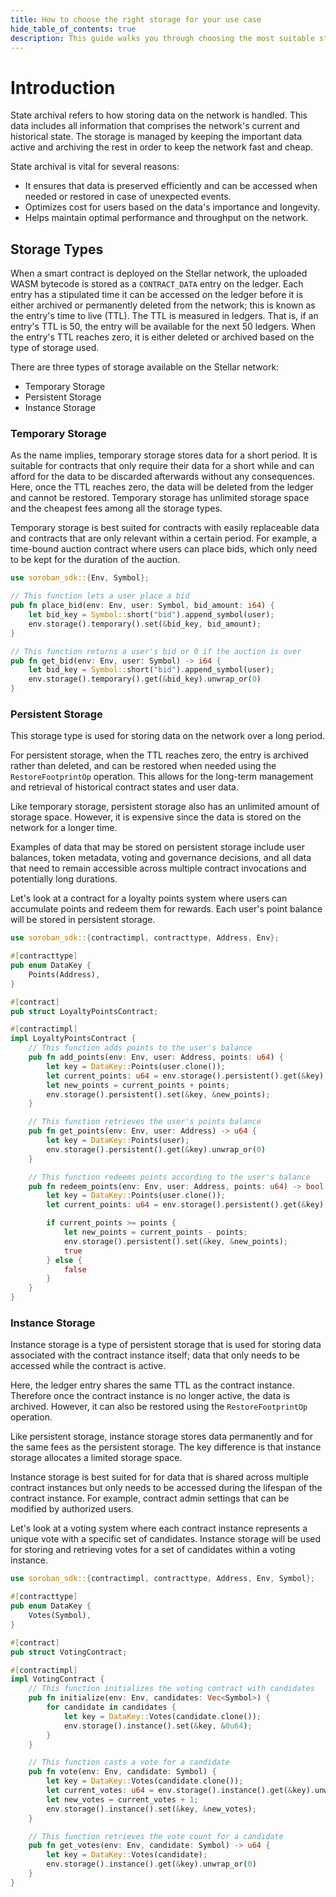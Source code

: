 ```yaml
---
title: How to choose the right storage for your use case
hide_table_of_contents: true
description: This guide walks you through choosing the most suitable storage type for your use case and how to implement it.
---
```


# Introduction

State archival refers to how storing data on the network is handled. This data includes all information that comprises the network's current and historical state. The storage is managed by keeping the important data active and archiving the rest in order to keep the network fast and cheap.

State archival is vital for several reasons:

- It ensures that data is preserved efficiently and can be accessed when needed or restored in case of unexpected events.
- Optimizes cost for users based on the data's importance and longevity.
- Helps maintain optimal performance and throughput on the network.

## Storage Types

When a smart contract is deployed on the Stellar network, the uploaded WASM bytecode is stored as a `CONTRACT_DATA` entry on the ledger. Each entry has a stipulated time it can be accessed on the ledger before it is either archived or permanently deleted from the network; this is known as the entry's time to live (TTL). The TTL is measured in ledgers. That is, if an entry's TTL is 50, the entry will be available for the next 50 ledgers. When the entry's TTL reaches zero, it is either deleted or archived based on the type of storage used.

There are three types of storage available on the Stellar network:

- Temporary Storage
- Persistent Storage
- Instance Storage

### Temporary Storage

As the name implies, temporary storage stores data for a short period. It is suitable for contracts that only require their data for a short while and can afford for the data to be discarded afterwards without any consequences. Here, once the TTL reaches zero, the data will be deleted from the ledger and cannot be restored. Temporary storage has unlimited storage space and the cheapest fees among all the storage types.

Temporary storage is best suited for contracts with easily replaceable data and contracts that are only relevant within a certain period. For example, a time-bound auction contract where users can place bids, which only need to be kept for the duration of the auction.

```rust
use soroban_sdk::{Env, Symbol};

// This function lets a user place a bid
pub fn place_bid(env: Env, user: Symbol, bid_amount: i64) {
    let bid_key = Symbol::short("bid").append_symbol(user);
    env.storage().temporary().set(&bid_key, bid_amount);
}

// This function returns a user's bid or 0 if the auction is over
pub fn get_bid(env: Env, user: Symbol) -> i64 {
    let bid_key = Symbol::short("bid").append_symbol(user);
    env.storage().temporary().get(&bid_key).unwrap_or(0)
}
```

### Persistent Storage

This storage type is used for storing data on the network over a long period.

For persistent storage, when the TTL reaches zero, the entry is archived rather than deleted, and can be restored when needed using the `RestoreFootprintOp` operation. This allows for the long-term management and retrieval of historical contract states and user data.

Like temporary storage, persistent storage also has an unlimited amount of storage space. However, it is expensive since the data is stored on the network for a longer time.

Examples of data that may be stored on persistent storage include user balances, token metadata, voting and governance decisions, and all data that need to remain accessible across multiple contract invocations and potentially long durations.

Let's look at a contract for a loyalty points system where users can accumulate points and redeem them for rewards. Each user's point balance will be stored in persistent storage.

```rust
use soroban_sdk::{contractimpl, contracttype, Address, Env};

#[contracttype]
pub enum DataKey {
    Points(Address),
}

#[contract]
pub struct LoyaltyPointsContract;

#[contractimpl]
impl LoyaltyPointsContract {
    // This function adds points to the user's balance
    pub fn add_points(env: Env, user: Address, points: u64) {
        let key = DataKey::Points(user.clone());
        let current_points: u64 = env.storage().persistent().get(&key).unwrap_or(0);
        let new_points = current_points + points;
        env.storage().persistent().set(&key, &new_points);
    }

    // This function retrieves the user's points balance
    pub fn get_points(env: Env, user: Address) -> u64 {
        let key = DataKey::Points(user);
        env.storage().persistent().get(&key).unwrap_or(0)
    }

    // This function redeems points according to the user's balance
    pub fn redeem_points(env: Env, user: Address, points: u64) -> bool {
        let key = DataKey::Points(user.clone());
        let current_points: u64 = env.storage().persistent().get(&key).unwrap_or(0);

        if current_points >= points {
            let new_points = current_points - points;
            env.storage().persistent().set(&key, &new_points);
            true
        } else {
            false
        }
    }
}

```

### Instance Storage

Instance storage is a type of persistent storage that is used for storing data associated with the contract instance itself; data that only needs to be accessed while the contract is active.

Here, the ledger entry shares the same TTL as the contract instance. Therefore once the contract instance is no longer active, the data is archived. However, it can also be restored using the `RestoreFootprintOp` operation.

Like persistent storage, instance storage stores data permanently and for the same fees as the persistent storage. The key difference is that instance storage allocates a limited storage space.

Instance storage is best suited for for data that is shared across multiple contract instances but only needs to be accessed during the lifespan of the contract instance. For example, contract admin settings that can be modified by authorized users.

Let's look at a voting system where each contract instance represents a unique vote with a specific set of candidates. Instance storage will be used for storing and retrieving votes for a set of candidates within a voting instance.

```rust
use soroban_sdk::{contractimpl, contracttype, Address, Env, Symbol};

#[contracttype]
pub enum DataKey {
    Votes(Symbol),
}

#[contract]
pub struct VotingContract;

#[contractimpl]
impl VotingContract {
    // This function initializes the voting contract with candidates
    pub fn initialize(env: Env, candidates: Vec<Symbol>) {
        for candidate in candidates {
            let key = DataKey::Votes(candidate.clone());
            env.storage().instance().set(&key, &0u64);
        }
    }

    // This function casts a vote for a candidate
    pub fn vote(env: Env, candidate: Symbol) {
        let key = DataKey::Votes(candidate.clone());
        let current_votes: u64 = env.storage().instance().get(&key).unwrap_or(0);
        let new_votes = current_votes + 1;
        env.storage().instance().set(&key, &new_votes);
    }

    // This function retrieves the vote count for a candidate
    pub fn get_votes(env: Env, candidate: Symbol) -> u64 {
        let key = DataKey::Votes(candidate);
        env.storage().instance().get(&key).unwrap_or(0)
    }
}

```
